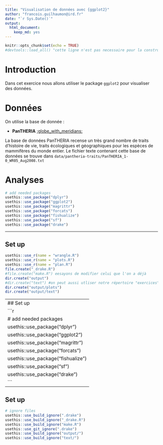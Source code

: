 ```yaml
---
title: "Visualisation de données avec {ggplot2}"
author: "francois.guilhaumon@ird.fr"
date: "`r Sys.Date()`"
output:
  html_document:
    keep_md: yes
---
```


```r
knitr::opts_chunk$set(echo = TRUE)
#devtools::load_all() "cette ligne n'est pas necessaire pour la construction a partir du make.R  
```

# Introduction

Dans cet exercice nous allons utiliser le package `ggplot2` pour visualiser des données.

# Données

On utilise la base de donnée :

- **PanTHERIA** [:globe_with_meridians:](https://esajournals.onlinelibrary.wiley.com/doi/10.1890/08-1494.1)

La base de données PanTHERIA recense un très grand nombre de traits d'histoire de vie, traits écologiques et géographiques pour les espèces de mammifères du monde entier.
Le fichier texte contenant cette base de données se trouve dans `data/pantheria-traits/PanTHERIA_1-0_WR05_Aug2008.txt`

# Analyses

```r
# add needed packages
usethis::use_package("dplyr")
usethis::use_package("ggplot2")
usethis::use_package("magrittr")
usethis::use_package("forcats")
usethis::use_package("fishualize")
usethis::use_package("sf")
usethis::use_package("drake")
```
---

## Set up
```r
usethis::use_r(name = "wrangle.R")
usethis::use_r(name = "plots.R")
usethis::use_r(name = "plan.R")
file.create("_drake.R")
#file.create("make.R") eesayons de modifier celui que l'on a déjà
dir.create("output")
#dir.create("text") #on peut aussi utliser notre répertoire "exercices" ici ;)
dir.create("output/plots")
dir.create("output/text")
```
---
## Set up
```r
# add needed packages
usethis::use_package("dplyr")
usethis::use_package("ggplot2")
usethis::use_package("magrittr")
usethis::use_package("forcats")
usethis::use_package("fishualize")
usethis::use_package("sf")
usethis::use_package("drake")
```
---
## Set up
```r
# ignore files
usethis::use_build_ignore(".drake")
usethis::use_build_ignore("_drake.R")
usethis::use_build_ignore("make.R")
usethis::use_git_ignore(".drake")
usethis::use_build_ignore("output/")
usethis::use_build_ignore("text/")
```
